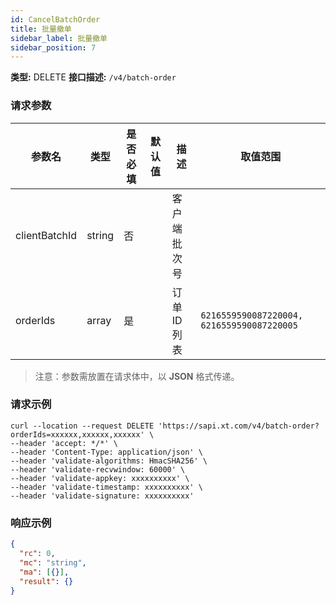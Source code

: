 ```yaml
---
id: CancelBatchOrder
title: 批量撤单
sidebar_label: 批量撤单
sidebar_position: 7
---
```


**类型:** DELETE
**接口描述:** `/v4/batch-order`

### 请求参数

| 参数名        | 类型   | 是否必填 | 默认值 | 描述         | 取值范围 |
|---------------|--------|----------|--------|--------------|----------|
| clientBatchId | string | 否       |        | 客户端批次号 |          |
| orderIds      | array  | 是       |        | 订单 ID 列表 | `6216559590087220004, 6216559590087220005` |

> 注意：参数需放置在请求体中，以 **JSON** 格式传递。


### 请求示例
```
curl --location --request DELETE 'https://sapi.xt.com/v4/batch-order?orderIds=xxxxxx,xxxxxx,xxxxxx' \
--header 'accept: */*' \
--header 'Content-Type: application/json' \
--header 'validate-algorithms: HmacSHA256' \
--header 'validate-recvwindow: 60000' \
--header 'validate-appkey: xxxxxxxxxx' \
--header 'validate-timestamp: xxxxxxxxxx' \
--header 'validate-signature: xxxxxxxxxx'
```


### 响应示例

```json title="Response"
{
  "rc": 0,
  "mc": "string",
  "ma": [{}],
  "result": {}
}
